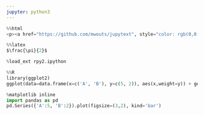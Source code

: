 ```yaml
---
jupyter: python3
---
```


```python
%%html
<p><a href="https://github.com/mwouts/jupytext", style="color: rgb(0,0,255)">Jupytext</a> on GitHub</p>
```

```python
%%latex
$\frac{\pi}{2}$
```

```python
%load_ext rpy2.ipython
```

```python
%%R
library(ggplot2)
ggplot(data=data.frame(x=c('A', 'B'), y=c(5, 2)), aes(x,weight=y)) + geom_bar()
```

```python
%matplotlib inline
import pandas as pd
pd.Series({'A':5, 'B':2}).plot(figsize=(3,2), kind='bar')
```
